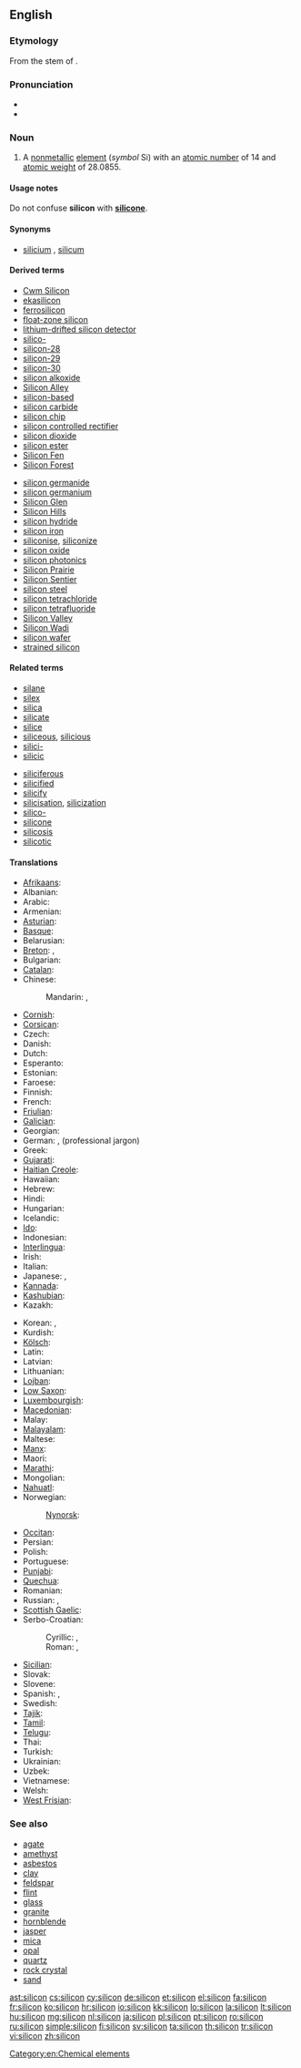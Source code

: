 ==English==
{{elements|Si|aluminium|Al|phosphorus|P}}
{{wikipedia}}

===Etymology===
From the stem of {{etyl|la}} {{term|silex||silica|lang=la}}.

===Pronunciation===
* {{IPA|/ˈsɪlɪkən/}}
* {{audio|En-us-silicon.ogg|Audio (US)}}

===Noun===
{{en-noun|-}}

# {{chemistry}} A [[nonmetallic]] [[element]] (''symbol'' Si) with an [[atomic number]] of 14 and [[atomic weight]] of 28.0855.

====Usage notes====
Do not confuse '''silicon''' with '''[[silicone]]'''.

====Synonyms====
* [[silicium]] {{qualifier|obsolete}}, [[silicum]] {{qualifier|obsolete}}

====Derived terms====
{{der-top}}
* [[Cwm Silicon]]
* [[ekasilicon]]
* [[ferrosilicon]]
* [[float-zone silicon]]
* [[lithium-drifted silicon detector]]
* [[silico-]]
* [[silicon-28]]
* [[silicon-29]]
* [[silicon-30]]
* [[silicon alkoxide]]
* [[Silicon Alley]]
* [[silicon-based]]
* [[silicon carbide]]
* [[silicon chip]]
* [[silicon controlled rectifier]]
* [[silicon dioxide]]
* [[silicon ester]]
* [[Silicon Fen]]
* [[Silicon Forest]]
{{der-mid}}
* [[silicon germanide]]
* [[silicon germanium]]
* [[Silicon Glen]]
* [[Silicon Hills]]
* [[silicon hydride]]
* [[silicon iron]]
* [[siliconise]], [[siliconize]]
* [[silicon oxide]]
* [[silicon photonics]]
* [[Silicon Prairie]]
* [[Silicon Sentier]]
* [[silicon steel]]
* [[silicon tetrachloride]]
* [[silicon tetrafluoride]]
* [[Silicon Valley]]
* [[Silicon Wadi]]
* [[silicon wafer]]
* [[strained silicon]]
{{der-bottom}}

====Related terms====
{{rel-top}}
* [[silane]]
* [[silex]]
* [[silica]]
* [[silicate]]
* [[silice]]
* [[siliceous]], [[silicious]]
* [[silici-]]
* [[silicic]]
{{rel-mid}}
* [[siliciferous]]
* [[silicified]]
* [[silicify]]
* [[silicisation]], [[silicization]]
* [[silico-]]
* [[silicone]]
* [[silicosis]]
* [[silicotic]]
{{rel-bottom}}

====Translations====
{{trans-top|Si non-metallic }}
* [[Afrikaans]]: {{t-|af|silikon|xs=Afrikaans}}
* Albanian: {{t-|sq|silicium|xs=Albanian}}
* Arabic: {{t-|ar|سليكون|tr=silikōn}}
* Armenian: {{t-|hy|սիլիցիում|tr=silicʿium}}
* [[Asturian]]: {{t+|ast|siliciu|xs=Asturian}}
* [[Basque]]: {{t-|eu|silizioa|xs=Basque}}
* Belarusian: {{t-|be|крэмній|m|tr=krémnij|xs=Belarusian}}
* [[Breton]]: {{t|br|silisiom|m}}, {{t|br|silikiom|m}}
* Bulgarian: {{t-|bg|силиций|m|tr=silítsij}}
* [[Catalan]]: {{t-|ca|silici}}
* Chinese:
*: Mandarin: {{qualifier|Mainland}} {{t-|cmn|硅|tr=guī|sc=Hani}}, {{qualifier|Taiwan & Hong Kong}} {{t-|cmn|矽|tr=xī|sc=Hani}}
* [[Cornish]]: {{t|kw|sylycon}}
* [[Corsican]]: {{t-|co|siliciu|xs=Corsican}}
* Czech: {{t+|cs|křemík}}
* Danish: {{t-|da|silicium}}
* Dutch: {{t+|nl|silicium|n}}
* Esperanto: {{t+|eo|silicio|xs=Esperanto}}
* Estonian: {{t-|et|räni}}
* Faroese: {{t-|fo|silicium|xs=Faroese}}
* Finnish: {{t+|fi|pii}}
* French: {{t+|fr|silicium|m}}
* [[Friulian]]: {{tø|fur|silici}}
* [[Galician]]: {{t+|gl|silicio|xs=Galician}}
* Georgian: {{t|ka|სილიციუმი|tr=silits‘iumi}}
* German: {{t+|de|Silizium|n}}, {{t+|de|Silicium|n}} (professional jargon)
* Greek: {{t+|el|πυρίτιο|n|tr=pyrítio}}
* [[Gujarati]]: {{t-|gu|સિલિકોન|sc=Gujr|xs=Gujarati}}
* [[Haitian Creole]]: {{tø|ht|silisyòm}}
* Hawaiian: {{tø|haw|silikone}}
* Hebrew: {{t+|he|צורן|tr=tsoran}}
* Hindi: {{t-|hi|सिलिकॉन|xs=Hindi}}
* Hungarian: {{t+|hu|szilícium}}
* Icelandic: {{t+|is|kísill}}
* [[Ido]]: {{t+|io|siliko|xs=Ido}}
* Indonesian: {{t-|id|silikon|xs=Indonesian}}
* [[Interlingua]]: {{t|ia|silicium}}
* Irish: {{t+|ga|sileacan|xs=Irish}}
* Italian: {{t+|it|silicio|m}}
* Japanese: {{t+|ja|ケイ素|tr=keiso}}, {{t|ja|シリコン|tr=shirikon|sc=Jpan}}
* [[Kannada]]: {{t-|kn|ಸಿಲಿಕಾನ್|sc=Knda|xs=Kannada}}
* [[Kashubian]]: {{t|csb|krzém}}
* Kazakh: {{t-|kk|кремний|tr=kremnij|sc=Cyrl|xs=Kazakh}}
{{trans-mid}}
* Korean: {{t+|ko|규소|tr=硅素, 珪素, gyuso|sc=Hang}}, {{t+|ko|실리콘|tr=sillikon|sc=Hang}}
* Kurdish: {{t-|ku|sîlîsyûm}}
* [[Kölsch]]: {{tø|ksh|Silizium}}
* Latin: {{t+|la|silicium}}
* Latvian: {{t-|lv|silīcijs|xs=Latvian}}
* Lithuanian: {{t+|lt|silicis|xs=Lithuanian}}
* [[Lojban]]: {{t-|jbo|cancmu|xs=Lojban}}
* [[Low Saxon]]: {{t-|nds|silizium|xs=Low Saxon}}
* [[Luxembourgish]]: {{t-|lb|Silizium|xs=Luxembourgish}}
* [[Macedonian]]: {{t-|mk|силициум|tr=silitsium}}
* Malay: {{t-|ms|silikon|xs=Malay}}
* [[Malayalam]]: {{t-|ml|സിലിക്കണ്‍|sc=Mlym|xs=Malayalam}}
* Maltese: {{t-|mt|silikon|xs=Maltese}}
* [[Manx]]: {{t-|gv|shillagon|xs=Manx}}
* Maori: {{t-|mi|takawai|xs=Maori}}
* [[Marathi]]: {{t-|mr|सिलिकॉन|sc=Deva|xs=Marathi}}
* Mongolian: {{t-|mn|цахиур|tr=tsakhiur|sc=Cyrl|xs=Mongolian}}
* [[Nahuatl]]: {{t-|nah|tecpatli|xs=Nahuatl}}
* Norwegian: {{t+|no|silisium}}
*: [[Nynorsk]]: {{t+|nn|silisium|xs=Norwegian Nynorsk}}
* [[Occitan]]: {{t+|oc|silici|xs=Occitan}}
* Persian: {{t-|fa|سیلیسیم|xs=Persian}}
* Polish: {{t+|pl|krzem|m}}
* Portuguese: {{t+|pt|silício|m}}
* [[Punjabi]]: {{t-|pa|ਸਿਲੀਕੋਨ|sc=Guru|xs=Punjabi}}
* [[Quechua]]: {{t-|qu|ullayayaq|xs=Quechua}}
* Romanian: {{t+|ro|siliciu|n}}
* Russian: {{t+|ru|кремний|m|tr=krémnij}}, {{t+|ru|силиций|m|tr=silítsij}}
* [[Scottish Gaelic]]: {{t|gd|sileacon}}
* Serbo-Croatian:
*: Cyrillic: {{t|sh|силицијум|m|sc=Cyrl}}, {{t|sh|силициј|m|sc=Cyrl}}
*: Roman: {{t|sh|silicijum|m}}, {{t|sh|silicij|m}}
* [[Sicilian]]: {{t+|scn|siliciu|xs=Sicilian}}
* Slovak: {{t-|sk|kremík|m}}
* Slovene: {{t+|sl|silicij}}
* Spanish: {{t+|es|silicio|m}}, {{t|es|silicona|f}}
* Swedish: {{t+|sv|kisel|n}}
* [[Tajik]]: {{t-|tg|силитсий|tr=silitziy|sc=Cyrl|xs=Tajik}}
* [[Tamil]]: {{t-|ta|சிலிக்கான்|tr=cilikkan|xs=Tamil}}
* [[Telugu]]: {{t+|te|సిలికాన్}}
* Thai: {{t-|th|ซิลิคอน|tr=silikhon}}
* Turkish: {{t+|tr|silisyum}}
* Ukrainian: {{t-|uk|кремній|m|tr=krémnij|xs=Ukrainian}}
* Uzbek: {{t-|uz|кремний|sc=Cyrl|xs=Uzbek}}
* Vietnamese: {{t+|vi|silic|xs=Vietnamese}}
* Welsh: {{t-|cy|silicon|xs=Welsh}}
* [[West Frisian]]: {{t|fy|silisium}}
{{trans-bottom}}

===See also===
* [[agate]]
* [[amethyst]]
* [[asbestos]]
* [[clay]]
* [[feldspar]]
* [[flint]]
* [[glass]]
* [[granite]]
* [[hornblende]]
* [[jasper]]
* [[mica]]
* [[opal]]
* [[quartz]]
* [[rock crystal]]
* [[sand]]

[[Category:en:Chemical elements]]

[[ast:silicon]]
[[cs:silicon]]
[[cy:silicon]]
[[de:silicon]]
[[et:silicon]]
[[el:silicon]]
[[fa:silicon]]
[[fr:silicon]]
[[ko:silicon]]
[[hr:silicon]]
[[io:silicon]]
[[kk:silicon]]
[[lo:silicon]]
[[la:silicon]]
[[lt:silicon]]
[[hu:silicon]]
[[mg:silicon]]
[[nl:silicon]]
[[ja:silicon]]
[[pl:silicon]]
[[pt:silicon]]
[[ro:silicon]]
[[ru:silicon]]
[[simple:silicon]]
[[fi:silicon]]
[[sv:silicon]]
[[ta:silicon]]
[[th:silicon]]
[[tr:silicon]]
[[vi:silicon]]
[[zh:silicon]]